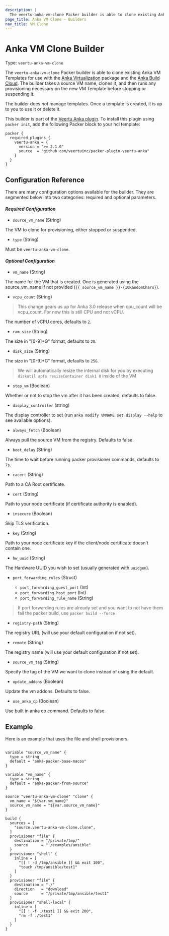 ```yaml
---
description: |
  The veertu-anka-vm-clone Packer builder is able to clone existing Anka VM Templates for use with Anka Virtualization and the Anka Build Cloud. The builder takes a source VM name, clones it, and then runs any provisioning necessary on the new VM Template before stopping or suspending it.
page_title: Anka VM Clone - Builders
nav_title: VM Clone
---
```


# Anka VM Clone Builder

Type: `veertu-anka-vm-clone`

The `veertu-anka-vm-clone` Packer builder is able to clone existing Anka VM Templates for use with the [Anka Virtualization](https://veertu.com/technology/) package and the [Anka Build Cloud](https://veertu.com/anka-build/). The builder takes a source VM name, clones it, and then runs any provisioning necessary on the new VM Template before stopping or suspending it.

The builder does _not_ manage templates. Once a template is created, it is up
to you to use it or delete it.

This builder is part of the [Veertu Anka plugin](https://github.com/veertuinc/packer-plugin-veertu-anka). To install this plugin using `packer init`, add the following Packer block to your hcl template:

```hcl
packer {
  required_plugins {
    veertu-anka = {
      version = ">= 2.1.0"
      source  = "github.com/veertuinc/packer-plugin-veertu-anka"
    }
  }
}
```

## Configuration Reference

There are many configuration options available for the builder. They are
segmented below into two categories: required and optional parameters.
#### _**Required Configuration**_

* `source_vm_name` (String)

The VM to clone for provisioning, either stopped or suspended.

* `type` (String)

Must be `veertu-anka-vm-clone`.

#### _**Optional Configuration**_

* `vm_name` (String)

The name for the VM that is created. One is generated using the source_vm_name if not provided (`{{ source_vm_name }}-{10RandomChars}`).

* `vcpu_count` (String)

> This change gears us up for Anka 3.0 release when cpu_count will be vcpu_count. For now this is still CPU and not vCPU.

The number of vCPU cores, defaults to `2`.

* `ram_size` (String)

The size in "[0-9]+G" format, defaults to `2G`.

* `disk_size` (String)

The size in "[0-9]+G" format, defaults to `25G`.

> We will automatically resize the internal disk for you by executing `diskutil apfs resizeContainer disk1 0` inside of the VM

* `stop_vm` (Boolean)

Whether or not to stop the vm after it has been created, defaults to false.

* `display_controller` (string)

The display controller to set (run `anka modify VMNAME set display --help` to see available options).

* `always_fetch` (Boolean)

Always pull the source VM from the registry. Defaults to false.

* `boot_delay` (String)

The time to wait before running packer provisioner commands, defaults to `7s`.

* `cacert` (String)

Path to a CA Root certificate.

* `cert` (String)

Path to your node certificate (if certificate authority is enabled).

* `insecure` (Boolean)

Skip TLS verification.

* `key` (String)

Path to your node certificate key if the client/node certificate doesn't contain one.

* `hw_uuid` (String)

The Hardware UUID you wish to set (usually generated with `uuidgen`).

* `port_forwarding_rules` (Struct)
  
  * `port_forwarding_guest_port` (Int)
  * `port_forwarding_host_port` (Int)
  * `port_forwarding_rule_name` (String)

> If port forwarding rules are already set and you want to not have them fail the packer build, use `packer build --force`

* `registry-path` (String)

The registry URL (will use your default configuration if not set).

* `remote` (String)

The registry name (will use your default configuration if not set).

* `source_vm_tag` (String)

Specify the tag of the VM we want to clone instead of using the default.

* `update_addons` (Boolean)

Update the vm addons. Defaults to false.

* `use_anka_cp` (Boolean)

Use built in anka cp command. Defaults to false.

## Example

Here is an example that uses the file and shell provisioners.

```hcl

variable "source_vm_name" {
  type = string
  default = "anka-packer-base-macos"
}

variable "vm_name" {
  type = string
  default = "anka-packer-from-source"
}

source "veertu-anka-vm-clone" "clone" {
  vm_name = "${var.vm_name}"
  source_vm_name = "${var.source_vm_name}"
}

build {
  sources = [
    "source.veertu-anka-vm-clone.clone",
  ]
  provisioner "file" {
    destination = "/private/tmp/"
    source      = "./examples/ansible"
  }
  provisioner "shell" {
    inline = [
      "[[ ! -d /tmp/ansible ]] && exit 100",
      "touch /tmp/ansible/test1"
    ]
  }
  provisioner "file" {
    destination = "./"
    direction   = "download"
    source      = "/private/tmp/ansible/test1"
  }
  provisioner "shell-local" {
    inline = [
      "[[ ! -f ./test1 ]] && exit 200",
      "rm -f ./test1"
    ]
  }
}

```

